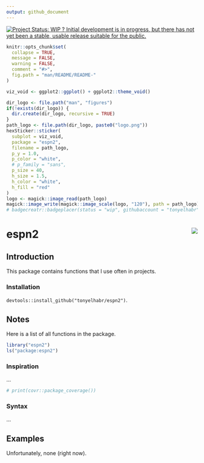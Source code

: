 ```yaml
---
output: github_document
---
```


[![Project Status: WIP ? Initial development is in progress, but there has not yet been a stable, usable release suitable for the public.](https://www.repostatus.org/badges/latest/wip.svg)](https://www.repostatus.org/#wip)


```r
knitr::opts_chunk$set(
  collapse = TRUE,
  message = FALSE,
  warning = FALSE,
  comment = "#>",
  fig.path = "man/README/README-"
)
```

```r
viz_void <- ggplot2::ggplot() + ggplot2::theme_void()

dir_logo <- file.path("man", "figures")
if(!exists(dir_logo)) {
  dir.create(dir_logo, recursive = TRUE)
}
path_logo <- file.path(dir_logo, paste0("logo.png"))
hexSticker::sticker(
  subplot = viz_void,
  package = "espn2",
  filename = path_logo,
  p_y = 1.0,
  p_color = "white",
  # p_family = "sans",
  p_size = 40,
  h_size = 1.5,
  h_color = "white",
  h_fill = "red"
)
logo <- magick::image_read(path_logo)
magick::image_write(magick::image_scale(logo, "120"), path = path_logo)
# badgecreatr::badgeplacer(status = "wip", githubaccount = "tonyelhabr", githubrepo = "espn2")
```

# espn2 <img src="man/figures/logo.png" align="right"/>

##  Introduction

This package contains functions that I use often in projects.

### Installation

`devtools::install_github("tonyelhabr/espn2")`.

## Notes

Here is a list of all functions in the package.

```r
library("espn2")
ls("package:espn2")
```

### Inspiration

...

```r
# print(covr::package_coverage())
```

### Syntax

...


## Examples

Unfortunately, none (right now).
